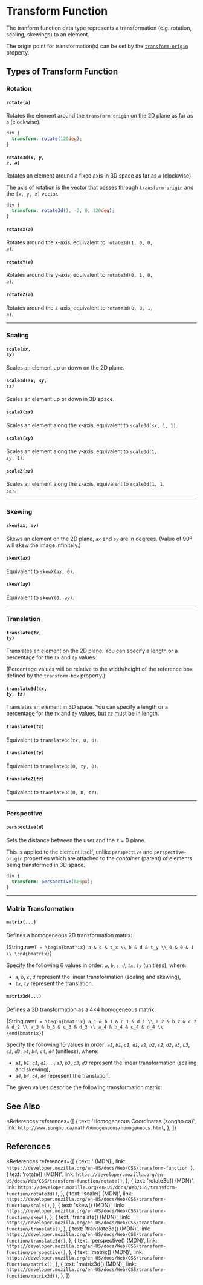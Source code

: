 
# Transform Function

The tranform function data type represents a transformation (e.g. rotation, scaling, skewings) to an element.

The origin point for transformation(s) can be set by the [`transform-origin`](/web/css/aesthetics/transform#transform-origin) property.

## Types of Transform Function

### Rotation

#### <code>rotate(<var>a</var>)</code>

Rotates the element around the `transform-origin` on the 2D plane as far as _`a`_ (clockwise).

```css
div {
  transform: rotate(120deg);
}
```

#### <code>rotate3d(<var>x</var>, <var>y</var>, <var>z</var>, <var>a</var>)</code>

Rotates an element around a fixed axis in 3D space as far as _`a`_ (clockwise).

The axis of rotation is the vector that passes through `transform-origin` and the `[x, y, z]` vector.

```css
div {
  transform: rotate3d(1, -2, 0, 120deg);
}
```

#### <code>rotateX(<var>a</var>)</code>

Rotates around the x-axis, equivalent to <code>rotate3d(1, 0, 0, <var>a</var>)</code>.

#### <code>rotateY(<var>a</var>)</code>

Rotates around the y-axis, equivalent to <code>rotate3d(0, 1, 0, <var>a</var>)</code>.

#### <code>rotateZ(<var>a</var>)</code>

Rotates around the z-axis, equivalent to <code>rotate3d(0, 0, 1, <var>a</var>)</code>.

---

### Scaling

#### <code>scale(<var>sx</var>, <var>sy</var>)</code>

Scales an element up or down on the 2D plane.

#### <code>scale3d(<var>sx</var>, <var>sy</var>, <var>sz</var>)</code>

Scales an element up or down in 3D space.

#### <code>scaleX(<var>sx</var>)</code>

Scales an element along the x-axis, equivalent to <code>scale3d(<var>sx</var>, 1, 1)</code>.

#### <code>scaleY(<var>sy</var>)</code>

Scales an element along the y-axis, equivalent to <code>scale3d(1, <var>sy</var>, 1)</code>.

#### <code>scaleZ(<var>sz</var>)</code>

Scales an element along the z-axis, equivalent to <code>scale3d(1, 1, <var>sz</var>)</code>.

---

### Skewing

#### <code>skew(<var>ax</var>, <var>ay</var>)</code>

Skews an element on the 2D plane, _`ax`_ and _`ay`_ are in degrees. (Value of 90º will skew the image infinitely.)

#### <code>skewX(<var>ax</var>)</code>

Equivalent to <code>skewX(<var>ax</var>, 0)</code>.

#### <code>skewY(<var>ay</var>)</code>

Equivalent to <code>skewY(0, <var>ay</var>)</code>.

---

### Translation

#### <code>translate(<var>tx</var>, <var>ty</var>)</code>

Translates an element on the 2D plane. You can specify a length or a percentage for the _`tx`_ and _`ty`_ values.

(Percentage values will be relative to the width/height of the reference box defined by the `transform-box` property.)

#### <code>translate3d(<var>tx</var>, <var>ty</var>, <var>tz</var>)</code>

Translates an element in 3D space. You can specify a length or a percentage for the _`tx`_ and _`ty`_ values,
but _`tz`_ must be in length.

#### <code>translateX(<var>tx</var>)</code>

Equivalent to <code>translate3d(<var>tx</var>, 0, 0)</code>.

#### <code>translateY(<var>ty</var>)</code>

Equivalent to <code>translate3d(0, <var>ty</var>, 0)</code>.

#### <code>translateZ(<var>tz</var>)</code>

Equivalent to <code>translate3d(0, 0, <var>tz</var>)</code>.

---

### Perspective

#### <code>perspective(<var>d</var>)</code>

Sets the distance between the user and the z = 0 plane.

This is applied to the element itself, unlike `perspective` and `perspective-origin` properties
which are attached to the _container_ (parent) of elements being transformed in 3D space.

```css
div {
  transform: perspective(800px);
}
```

---

### Matrix Transformation

#### `matrix(...)`

Defines a homogeneous 2D transformation matrix:

<Latex block>{String.raw`
  T = \begin{bmatrix}
    a & c & t_x \\
    b & d & t_y \\
    0 & 0 & 1 \\
  \end{bmatrix}
`}</Latex>

Specify the following 6 values in order: _`a`_, _`b`_, _`c`_, _`d`_, _`tx`_, _`ty`_ (unitless), where:

- _`a`_, _`b`_, _`c`_, _`d`_ represent the linear transformation (scaling and skewing),
- _`tx`_, _`ty`_ represent the translation.

#### `matrix3d(...)`

Defines a 3D transformation as a 4×4 homogeneous matrix:

<Latex block>{String.raw`
  T = \begin{bmatrix}
    a_1 & b_1 & c_1 & d_1 \\
    a_2 & b_2 & c_2 & d_2 \\
    a_3 & b_3 & c_3 & d_3 \\
    a_4 & b_4 & c_4 & d_4 \\
  \end{bmatrix}
`}</Latex>

Specify the following 16 values in order:
_`a1`_, _`b1`_, _`c1`_, _`d1`_, _`a2`_, _`b2`_, _`c2`_, _`d2`_,
_`a3`_, _`b3`_, _`c3`_, _`d3`_, _`a4`_, _`b4`_, _`c4`_, _`d4`_ (unitless),
where:

- _`a1`_, _`b1`_, _`c1`_, _`d1`_, ..., _`a3`_, _`b3`_, _`c3`_, _`d3`_ represent the linear transformation (scaling and skewing),
- _`a4`_, _`b4`_, _`c4`_, _`d4`_ represent the translation.

The given values describe the following transformation matrix:

## See Also

<References
  references={[
    {
      text: 'Homogeneous Coordinates (songho.ca)',
      link: `http://www.songho.ca/math/homogeneous/homogeneous.html`,
    },
  ]}
></References>

## References

<References
  references={[
    {
      text: '<transform-function> (MDN)',
      link: `https://developer.mozilla.org/en-US/docs/Web/CSS/transform-function`,
    },
    {
      text: 'rotate() (MDN)',
      link: `https://developer.mozilla.org/en-US/docs/Web/CSS/transform-function/rotate()`,
    },
    {
      text: 'rotate3d() (MDN)',
      link: `https://developer.mozilla.org/en-US/docs/Web/CSS/transform-function/rotate3d()`,
    },
    {
      text: 'scale() (MDN)',
      link: `https://developer.mozilla.org/en-US/docs/Web/CSS/transform-function/scale()`,
    },
    {
      text: 'skew() (MDN)',
      link: `https://developer.mozilla.org/en-US/docs/Web/CSS/transform-function/skew()`,
    },
    {
      text: 'translate() (MDN)',
      link: `https://developer.mozilla.org/en-US/docs/Web/CSS/transform-function/translate()`,
    },
    {
      text: 'translate3d() (MDN)',
      link: `https://developer.mozilla.org/en-US/docs/Web/CSS/transform-function/translate3d()`,
    },
    {
      text: 'perspective() (MDN)',
      link: `https://developer.mozilla.org/en-US/docs/Web/CSS/transform-function/perspective()`,
    },
    {
      text: 'matrix() (MDN)',
      link: `https://developer.mozilla.org/en-US/docs/Web/CSS/transform-function/matrix()`,
    },
    {
      text: 'matrix3d() (MDN)',
      link: `https://developer.mozilla.org/en-US/docs/Web/CSS/transform-function/matrix3d()`,
    },
  ]}
></References>
